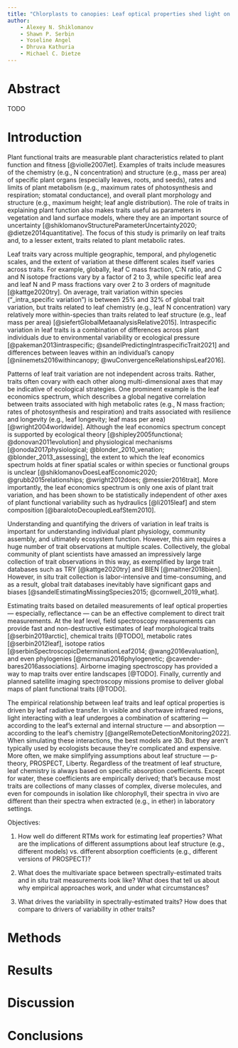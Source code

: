```yaml
---
title: "Chlorplasts to canopies: Leaf optical properties shed light on foliar trait variability at individual to global scales"
author:
    - Alexey N. Shiklomanov
    - Shawn P. Serbin
    - Yoseline Angel
    - Dhruva Kathuria
    - Michael C. Dietze
---
```


# Abstract

TODO

# Introduction

Plant functional traits are measurable plant characteristics related to plant function and fitness [@violle2007let].
Examples of traits include measures of 
the chemistry (e.g., N concentration) and structure (e.g., mass per area) of specific plant organs (especially leaves, roots, and seeds),
rates and limits of plant metabolism (e.g., maximum rates of photosynthesis and respiration; stomatal conductance),
and overall plant morphology and structure (e.g., maximum height; leaf angle distribution).
The role of traits in explaining plant function also makes traits useful as parameters in vegetation and land surface models, where they are an important source of uncertainty [@shiklomanovStructureParameterUncertainty2020; @dietze2014quantitative].
The focus of this study is primarily on leaf traits and, to a lesser extent, traits related to plant metabolic rates.

Leaf traits vary across multiple geographic, temporal, and phylogenetic scales, and the extent of variation at these different scales itself varies across traits.
For example, globally, leaf C mass fraction, C:N ratio, and C and N isotope fractions vary by a factor of 2 to 3, while specific leaf area and leaf N and P mass fractions vary over 2 to 3 orders of magnitude [@kattge2020try].
On average, trait variation within species ("_intra_specific variation") is between 25% and 32% of global trait variation, but traits related to leaf chemistry (e.g., leaf N concentration) vary relatively more within-species than traits related to leaf structure (e.g., leaf mass per area) [@siefertGlobalMetaanalysisRelative2015].
Intraspecific variation in leaf traits is a combination of differences across plant individuals due to environmental variability or ecological pressure [@pakeman2013intraspecific; @sandelPredictingIntraspecificTrait2021] and differences between leaves within an individual's canopy [@niinemets2016withincanopy; @wuConvergenceRelationshipsLeaf2016].

Patterns of leaf trait variation are not independent across traits.
Rather, traits often covary with each other along multi-dimensional axes that may be indicative of ecological strategies.
One prominent example is the leaf economics spectrum, which describes a global negative correlation between traits associated with high metabolic rates (e.g., N mass fraction; rates of photosynthesis and respiration) and traits associated with resilience and longevity (e.g., leaf longevity; leaf mass per area) [@wright2004worldwide].
Although the leaf economics spectrum concept is supported by ecological theory [@shipley2005functional; @donovan2011evolution] and physiological mechanisms [@onoda2017physiological; @blonder_2010_venation; @blonder_2013_assessing],
the extent to which the leaf economics spectrum holds at finer spatial scales or within species or functional groups is unclear [@shiklomanovDoesLeafEconomic2020; @grubb2015relationships; @wright2012does; @messier2016trait].
More importantly, the leaf economics spectrum is only one axis of plant trait variation, and has been shown to be statistically independent of other axes of plant functional variability such as hydraulics [@li2015leaf] and stem composition [@baralotoDecoupledLeafStem2010].

Understanding and quantifying the drivers of variation in leaf traits is important for understanding individual plant physiology, community assembly, and ultimately ecosystem function.
However, this aim requires a huge number of trait observations at multiple scales.
Collectively, the global community of plant scientists have amassed an impressively large collection of trait observations in this way, as exemplified by large trait databases such as TRY [@kattge2020try] and BIEN [@maitner2018bien].
However, in situ trait collection is labor-intensive and time-consuming, and as a result, global trait databases inevitably have significant gaps and biases [@sandelEstimatingMissingSpecies2015; @cornwell_2019_what].

Estimating traits based on detailed measurements of leaf optical properties --- especially, reflectance --- can be an effective complement to direct trait measurements.
At the leaf level, field spectroscopy measurements can provide fast and non-destructive estimates of leaf morphological traits [@serbin2019arctic], chemical traits [@TODO], metabolic rates [@serbin2012leaf], isotope ratios [@serbinSpectroscopicDeterminationLeaf2014; @wang2016evaluation], and even phylogenies [@mcmanus2016phylogenetic; @cavender-bares2016associations].
Airborne imaging spectroscopy has provided a way to map traits over entire landscapes [@TODO].
Finally, currently and planned satellite imaging spectroscopy missions promise to deliver global maps of plant functional traits [@TODO].

The empirical relationship between leaf traits and leaf optical properties is driven by leaf radiative transfer.
In visible and shortwave infrared regions, light interacting with a leaf undergoes a combination of scattering --- according to the leaf's external and internal structure --- and absorption --- according to the leaf's chemistry [@angelRemoteDetectionMonitoring2022].
When simulating these interactions, the best models are 3D. But they aren't typically used by ecologists because they're complicated and expensive.
More often, we make simplifying assumptions about leaf structure --- p-theory, PROSPECT, Liberty.
Regardless of the treatment of leaf structure, leaf chemistry is always based on specific absorption coefficients.
Except for water, these coefficients are empirically derived;
that's because most traits are collections of many classes of complex, diverse molecules, and
even for compounds in isolation like chlorophyll, their spectra in vivo are different than their spectra when extracted (e.g., in ether) in laboratory settings.

Objectives:

(1) How well do different RTMs work for estimating leaf properties? What are the implications of different assumptions about leaf structure (e.g., different models) vs. different absorption coefficients (e.g., different versions of PROSPECT)?

(2) What does the multivariate space between spectrally-estimated traits and in situ trait measurements look like? What does that tell us about why empirical approaches work, and under what circumstances?

(3) What drives the variability in spectrally-estimated traits? How does that compare to drivers of variability in other traits?

# Methods

# Results

# Discussion

# Conclusions
